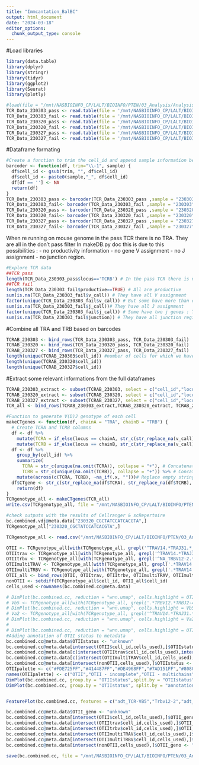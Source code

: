 ```yaml
---
title: "Immcantation_BalBC"
output: html_document
date: "2024-03-18"
editor_options: 
  chunk_output_type: console
---
```


#Load libraries 
```r
library(data.table)
library(dplyr)
library(stringr)
library(tidyr)
library(ggplot2)
library(Seurat)
library(plotly)
```

```r
#load(file = "/mnt/NASBIOINFO_CP/LALT/BIOINFO/PTEN/03_Analysis/Analysis2024/RObject/merge_2023exp_reg_cc.Robj")
TCR_Data_230303_pass <- read.table(file = '/mnt/NASBIOINFO_CP/LALT/BIOINFO/PTEN/03_Analysis/Analysis2024/TCR/BALBC/230303/filtered_contig_igblast_db-pass.tsv', sep = '\t', header = TRUE)
TCR_Data_230303_fail <- read.table(file = '/mnt/NASBIOINFO_CP/LALT/BIOINFO/PTEN/03_Analysis/Analysis2024/TCR/BALBC/230303/filtered_contig_igblast_db-fail.tsv', sep = '\t', header = TRUE)
TCR_Data_230320_pass <- read.table(file = '/mnt/NASBIOINFO_CP/LALT/BIOINFO/PTEN/03_Analysis/Analysis2024/TCR/BALBC/230320/filtered_contig_igblast_db-pass.tsv', sep = '\t', header = TRUE)
TCR_Data_230320_fail <- read.table(file = '/mnt/NASBIOINFO_CP/LALT/BIOINFO/PTEN/03_Analysis/Analysis2024/TCR/BALBC/230320/filtered_contig_igblast_db-fail.tsv', sep = '\t', header = TRUE)
TCR_Data_230327_pass <- read.table(file = '/mnt/NASBIOINFO_CP/LALT/BIOINFO/PTEN/03_Analysis/Analysis2024/TCR/BALBC/230327/filtered_contig_igblast_db-pass.tsv', sep = '\t', header = TRUE)
TCR_Data_230327_fail <- read.table(file = '/mnt/NASBIOINFO_CP/LALT/BIOINFO/PTEN/03_Analysis/Analysis2024/TCR/BALBC/230327/filtered_contig_igblast_db-fail.tsv', sep = '\t', header = TRUE)
```

#Dataframe formating
```r
#Create a function to trim the cell_id and append sample information before barcodes
barcoder <- function(df, trim="\\-1", sample) {
  df$cell_id <- gsub(trim, "", df$cell_id)
  df$cell_id <- paste0(sample,"_", df$cell_id)
  df[df == ''] <- NA
  return(df)
}
TCR_Data_230303_pass <- barcoder(TCR_Data_230303_pass ,sample = "230303")
TCR_Data_230303_fail<- barcoder(TCR_Data_230303_fail ,sample = "230303")
TCR_Data_230320_pass <- barcoder(TCR_Data_230320_pass ,sample = "230320")
TCR_Data_230320_fail<- barcoder(TCR_Data_230320_fail ,sample = "230320")
TCR_Data_230327_pass <- barcoder(TCR_Data_230327_pass ,sample = "230327")
TCR_Data_230327_fail<- barcoder(TCR_Data_230327_fail ,sample = "230327")
```
When re running on mouse genome in the pass TCR there is no TRA. They are all in the don't pass filter
In makeDB.py doc this is due to this possibilities :
- no productivity information
- no gene V assignment
- no J assignment
- no junction region.
```r
#Explore TCR data 
##TCR pass
length(TCR_Data_230303_pass$locus=='TCRB') # In the pass TCR there is no TRA, all are TCRB
##TCR fail
length(TCR_Data_230303_fail$productive==TRUE) # All are productive
sum(is.na(TCR_Data_230303_fail$v_call)) # They have all V assignment 
factor(unique(TCR_Data_230303_fail$v_call)) # But some have more than one V assignment
sum(is.na(TCR_Data_230303_fail$j_call))# They have all J assignment 
factor(unique(TCR_Data_230303_fail$j_call)) # Some have two j genes : TRAJ31*01 and TRAJ31*02; TRAJ12*01 and TRAJ12*02
sum(is.na(TCR_Data_230303_fail$junction)) # They have all junction region
```

#Combine all TRA and TRB based on barcodes
```r
TCRAB_230303 <- bind_rows(TCR_Data_230303_pass, TCR_Data_230303_fail)
TCRAB_230320 <- bind_rows(TCR_Data_230320_pass, TCR_Data_230320_fail)
TCRAB_230327 <- bind_rows(TCR_Data_230327_pass, TCR_Data_230327_fail)
length(unique(TCRAB_230303$cell_id)) #number of cells for which we have TCR information
length(unique(TCRAB_230320$cell_id))
length(unique(TCRAB_230327$cell_id))
```

#Extract some relevant informations from the full dataframes
```r
TCRAB_230303_extract <- subset(TCRAB_230303, select = c("cell_id","locus", "v_call", "d_call", "j_call", "c_call"))
TCRAB_230320_extract <- subset(TCRAB_230320, select = c("cell_id","locus", "v_call", "d_call", "j_call", "c_call"))
TCRAB_230327_extract <- subset(TCRAB_230327, select = c("cell_id","locus", "v_call", "d_call", "j_call", "c_call"))
TCR_all <- bind_rows(TCRAB_230303_extract,TCRAB_230320_extract, TCRAB_230327_extract)
```

```r
#Function to generate V(D)J genotype of each cell
makeCTgenes <- function(df, chainA = "TRA", chainB = "TRB") {
  # Create TCRA and TCRB columns
  df <- df %>%
    mutate(TCRA = if_else(locus == chainA, str_c(str_replace_na(v_call), str_replace_na(j_call), str_replace_na(c_call), sep = "."), NA_character_)) %>%
    mutate(TCRB = if_else(locus == chainB, str_c(str_replace_na(v_call), str_replace_na(d_call), str_replace_na(j_call), str_replace_na(c_call), sep = "."), NA_character_))
  df <- df %>%
    group_by(cell_id) %>%
    summarize(
      TCRA = str_c(unique(na.omit(TCRA)), collapse = "+"), # Concatenate unique non-NA TCRA values
      TCRB = str_c(unique(na.omit(TCRB)), collapse = "+")) %>% # Concatenate unique non-NA TCRB values
    mutate(across(c(TCRA, TCRB), ~na_if(.x, "")))# Replace empty strings with NA to ensure NAs are represented correctly
  df$CTgene <- str_c(str_replace_na(df$TCRA), str_replace_na(df$TCRB), sep = "_")
    return(df)
}
TCRgenotype_all <- makeCTgenes(TCR_all)
write.csv(TCRgenotype_all, file = "/mnt/NASBIOINFO_CP/LALT/BIOINFO/PTEN/03_Analysis/Analysis2024/outputs/TCR_genotype_BC.csv", row.names=FALSE)
```

```r
#check outputs with the results of Cellranger & scRepertoire
bc.combined.vdj@meta.data["230320_CGCTATCCATCACGTA",]
TCRgenotype_all["230320_CGCTATCCATCACGTA",]
```

```r
TCRgenotype_all <- read.csv("/mnt/NASBIOINFO_CP/LALT/BIOINFO/PTEN/03_Analysis/Analysis2024/outputs/BC/TCR_genotype_BC.csv")
```


```r
OTII <- TCRgenotype_all[with(TCRgenotype_all, grepl('^TRAV14.*TRAJ31.*_.*TRBV12-2.*TRBJ2-4.*', CTgene) & !grepl('.*\\+.*', CTgene)),]
OTIItrav <- TCRgenotype_all[with(TCRgenotype_all, grepl('^TRAV14.*TRAJ31.*_NA', CTgene)),]
OTIItrbv <- TCRgenotype_all[with(TCRgenotype_all, grepl('^NA_TRBV12-2.*TRBJ2-4.*', CTgene)),]
OTIImultiTRAV <- TCRgenotype_all[with(TCRgenotype_all, grepl('.*TRAV14.*TRAJ31.*_.*TRBV12-2.*TRBJ2-4.*', CTgene) & grepl('.*\\+.*_.*', CTgene)),]
OTIImultiTRBV <- TCRgenotype_all[with(TCRgenotype_all, grepl('.*TRAV14.*TRAJ31.*_.*TRBV12-2.*TRBJ2-4.*', CTgene) & grepl('.*_.*\\+.*', CTgene)),]
OTII_all <- bind_rows(OTII, OTIItrav, OTIItrbv, OTIImultiTRAV, OTIImultiTRBV)
nonOTII <- setdiff(TCRgenotype_all$cell_id, OTII_all$cell_id)
cells_used <-rownames(bc.combined.cc@meta.data)

# DimPlot(bc.combined.cc, reduction = "wnn.umap", cells.highlight = OTII$cell_id, cols = "#FCFDBFFF",cols.highlight = "#DD513AFF", pt.size = 0.5,sizes.highlight = 0.5)
# Vb5 <- TCRgenotype_all[with(TCRgenotype_all, grepl('.*TRBV12.*TRBJ2-4.*', CTgene)),]
# DimPlot(bc.combined.cc, reduction = "wnn.umap", cells.highlight = Vb5$cell_id, cols = "#FCFDBFFF",cols.highlight = "#DD513AFF", pt.size = 0.5,sizes.highlight = 0.5)
# Va2 <- TCRgenotype_all[with(TCRgenotype_all, grepl('^TRAV14.*TRAJ31.*', CTgene)),]
# DimPlot(bc.combined.cc, reduction = "wnn.umap", cells.highlight = Va2$cell_id, cols = "#FCFDBFFF",cols.highlight = "#DD513AFF", pt.size = 0.5,sizes.highlight = 0.5)
# 
# DimPlot(bc.combined.cc, reduction = "wnn.umap", cells.highlight = OTII$cell_id, cols = "#FCFDBFFF",cols.highlight = "#DD513AFF", pt.size = 0.5,sizes.highlight = 0.5)
#Adding annotation of OTII status to metadata
bc.combined.cc@meta.data$OTIIstatus <- "unknown"
bc.combined.cc@meta.data[intersect(OTII$cell_id,cells_used),]$OTIIstatus <- "OTII"
bc.combined.cc@meta.data[c(intersect(OTIItrav$cell_id,cells_used),intersect(OTIItrbv$cell_id,cells_used)),]$OTIIstatus <- "OTII - incomplete"
bc.combined.cc@meta.data[c(intersect(OTIImultiTRAV$cell_id,cells_used),intersect(OTIImultiTRBV$cell_id,cells_used)),]$OTIIstatus <- "OTII - multichains"
bc.combined.cc@meta.data[intersect(nonOTII,cells_used),]$OTIIstatus <- "non OTII"
OTIIpalette <- c("#FDE725FF","#414487FF","#DE4968FF","#7AD151FF","#808080FF")
names(OTIIpalette) <- c("OTII","OTII - incomplete","OTII - multichains","non OTII","unknown")
DimPlot(bc.combined.cc, group.by = "OTIIstatus",split.by = "OTIIstatus", reduction = "wnn.umap", cols = OTIIpalette, pt.size = 0.5)
DimPlot(bc.combined.cc, group.by = "OTIIstatus", split.by = "annotation", reduction = "wnn.umap", cols = OTIIpalette, pt.size = 0.5)


FeaturePlot(bc.combined.cc, features = c("adt_TCR-VB5","Trbv12-2","adt_TCR-VA2","Trav14n-1"), reduction = "wnn.umap") & scale_colour_gradientn(colours = rev(viridis::magma(10)))|DimPlot(bc.combined.cc, reduction = "wnn.umap", cells.highlight = Vb5$cell_id, cols = "#FCFDBFFF",cols.highlight = "#DD513AFF", pt.size = 0.5,sizes.highlight = 0.5)| DimPlot(bc.combined.cc, reduction = "wnn.umap", cells.highlight = Va2$cell_id, cols = "#FCFDBFFF",cols.highlight = "#DD513AFF", pt.size = 0.5,sizes.highlight = 0.5)
```

```r
bc.combined.cc@meta.data$OTII_geno <- "unknown"
bc.combined.cc@meta.data[intersect(OTII$cell_id,cells_used),]$OTII_geno <- "OTII"
bc.combined.cc@meta.data[intersect(OTIItrav$cell_id,cells_used),]$OTII_geno <- "OTII - Trbv missing"
bc.combined.cc@meta.data[intersect(OTIItrbv$cell_id,cells_used),]$OTII_geno <- "OTII - Trav missing"
bc.combined.cc@meta.data[intersect(OTIImultiTRAV$cell_id,cells_used),]$OTII_geno <- "OTII - multi-Trav"
bc.combined.cc@meta.data[intersect(OTIImultiTRBV$cell_id,cells_used),]$OTII_geno <- "OTII - multi-Trbv"
bc.combined.cc@meta.data[intersect(nonOTII,cells_used),]$OTII_geno <- "non OTII"
```


```r
save(bc.combined.cc, file = "/mnt/NASBIOINFO_CP/LALT/BIOINFO/PTEN/03_Analysis/Analysis2024/RObject/merge_2023exp_reg_cc.Robj")
```


